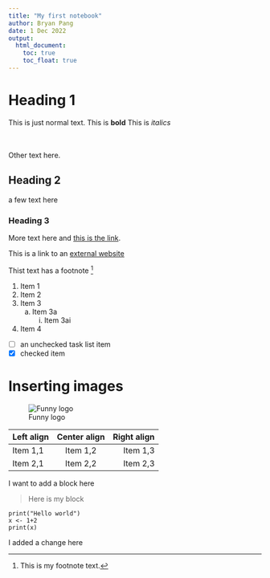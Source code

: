 ```yaml
---
title: "My first notebook"
author: Bryan Pang
date: 1 Dec 2022
output:
  html_document:
    toc: true
    toc_float: true
---
```


# Heading 1 
This is just normal text. This is **bold** This is *italics*

\
\
Other text here.

<!-- to write a comment, go to code, comment/uncomment lines -->

## Heading 2 {#markdown-header}
a few text here

### Heading 3
More text here and [this is the link](#markdown-header).

This is a link to an [external website](https://www.psychol.cam.ac.uk/staff/bryan-pang)

Thist text has a footnote [^1]

[^1]: This is my footnote text.

1. Item 1
2. Item 2
3. Item 3
    a. Item 3a
        i. Item 3ai
4. Item 4

- [ ] an unchecked task list item
- [x] checked item

# Inserting images
![Funny logo](img/logo_xd.png)

| Left align  | Center align | Right align  |
| :---        |    :----:    |         ---: |
| Item 1,1    | Item 1,2     | Item 1,3     | 
| Item 2,1    | Item 2,2     | Item 2,3     |

I want to add a block here 

> Here is my block

<!-- Write your code without running it this way -->
```
print("Hello world")
x <- 1+2
print(x)
```
I added a change here

